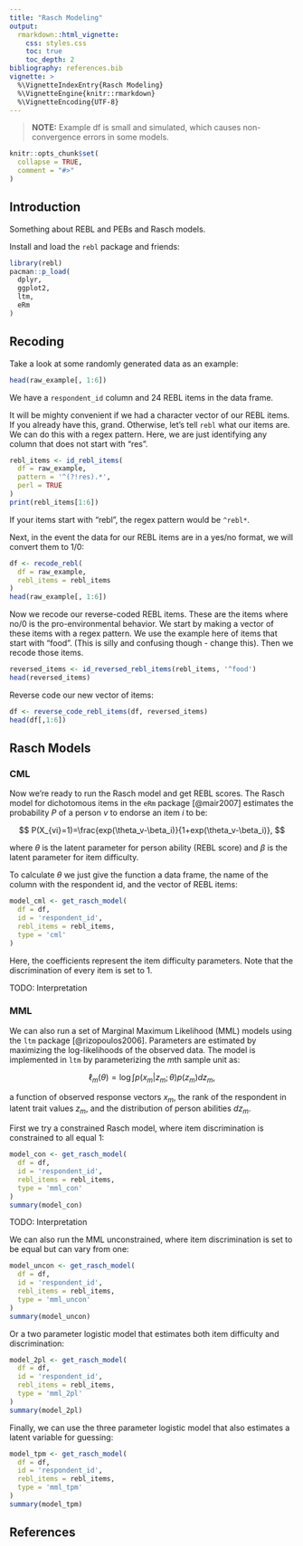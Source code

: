 ```yaml
---
title: "Rasch Modeling"
output: 
  rmarkdown::html_vignette:
    css: styles.css
    toc: true
    toc_depth: 2
bibliography: references.bib
vignette: >
  %\VignetteIndexEntry{Rasch Modeling}
  %\VignetteEngine{knitr::rmarkdown}
  %\VignetteEncoding{UTF-8}
---
```


> **NOTE:** Example df is small and simulated, which causes non-convergence errors in some models.

```r
knitr::opts_chunk$set(
  collapse = TRUE,
  comment = "#>"
)
```

## Introduction

Something about REBL and PEBs and Rasch models.

Install and load the `rebl` package and friends:

```r
library(rebl)
pacman::p_load(
  dplyr, 
  ggplot2,
  ltm,
  eRm
)
```

## Recoding

Take a look at some randomly generated data as an example:

```r
head(raw_example[, 1:6])
```

We have a `respondent_id` column and 24 REBL items in the data frame.

It will be mighty convenient if we had a character vector of our REBL items. If you already have this, grand. Otherwise, let's tell `rebl` what our items are. We can do this with a regex pattern. Here, we are just identifying any column that does not start with "res".

```r
rebl_items <- id_rebl_items(
  df = raw_example, 
  pattern = '^(?!res).*', 
  perl = TRUE
)
print(rebl_items[1:6])
```

If your items start with "rebl", the regex pattern would be `^rebl*`.

Next, in the event the data for our REBL items are in a yes/no format, we will convert them to 1/0:

```r
df <- recode_rebl(
  df = raw_example, 
  rebl_items = rebl_items
)
head(raw_example[, 1:6])
```

Now we recode our reverse-coded REBL items. These are the items where no/0 is the pro-environmental behavior. We start by making a vector of these items with a regex pattern. We use the example here of items that start with "food". (This is silly and confusing though - change this). Then we recode those items.

```r
reversed_items <- id_reversed_rebl_items(rebl_items, '^food')
head(reversed_items)
```

Reverse code our new vector of items:

```r
df <- reverse_code_rebl_items(df, reversed_items)
head(df[,1:6])
```

## Rasch Models

### CML

Now we're ready to run the Rasch model and get REBL scores. The Rasch model for dichotomous items in the `eRm` package [@mair2007] estimates the probability $P$ of a person $v$ to endorse an item $i$ to be:

$$ 
P(X_{vi}=1)=\frac{exp(\theta_v-\beta_i)}{1+exp(\theta_v-\beta_i)},
$$

where $\theta$ is the latent parameter for person ability (REBL score) and $\beta$ is the latent parameter for item difficulty.

To calculate $\theta$ we just give the function a data frame, the name of the column with the respondent id, and the vector of REBL items:

```r
model_cml <- get_rasch_model(
  df = df, 
  id = 'respondent_id', 
  rebl_items = rebl_items,
  type = 'cml'
)
```

Here, the coefficients represent the item difficulty parameters. Note that the discrimination of every item is set to 1.

TODO: Interpretation

### MML

We can also run a set of Marginal Maximum Likelihood (MML) models using the `ltm` package [@rizopoulos2006]. Parameters are estimated by maximizing the log-likelihoods of the observed data. The model is implemented in `ltm` by parameterizing the $m$th sample unit as:

$$
\ell_{m} (\theta)=\log\int p(x_{m}|z_{m};\theta)p(z_{m})dz_{m},
$$

a function of observed response vectors $x_m$, the rank of the respondent in latent trait values $z_m$, and the distribution of person abilities $dz_m$.

First we try a constrained Rasch model, where item discrimination is constrained to all equal 1:

```r
model_con <- get_rasch_model(
  df = df, 
  id = 'respondent_id', 
  rebl_items = rebl_items,
  type = 'mml_con'
)
summary(model_con)
```

TODO: Interpretation

We can also run the MML unconstrained, where item discrimination is set to be equal but can vary from one:

```r
model_uncon <- get_rasch_model(
  df = df, 
  id = 'respondent_id', 
  rebl_items = rebl_items,
  type = 'mml_uncon'
)
summary(model_uncon)
```

Or a two parameter logistic model that estimates both item difficulty and discrimination:

```r
model_2pl <- get_rasch_model(
  df = df, 
  id = 'respondent_id', 
  rebl_items = rebl_items,
  type = 'mml_2pl'
)
summary(model_2pl)
```

Finally, we can use the three parameter logistic model that also estimates a latent variable for guessing:

```r
model_tpm <- get_rasch_model(
  df = df, 
  id = 'respondent_id', 
  rebl_items = rebl_items,
  type = 'mml_tpm'
)
summary(model_tpm)
```

## References
